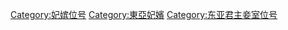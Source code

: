 [[Category:妃嫔位号|Category:妃嫔位号]]
[[Category:東亞妃嬪|Category:東亞妃嬪]]
[[Category:东亚君主妾室位号|Category:东亚君主妾室位号]]